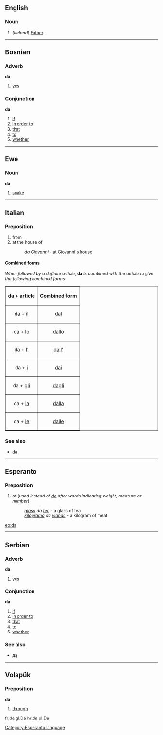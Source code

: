 ==English==
===Noun===
#(''Ireland'') [[Father]].

----
==Bosnian==
===Adverb===
'''da'''

#[[yes]]

===Conjunction===
'''da'''

#[[if]]
#[[in order to]]
#[[that]]
#[[to]]
#[[whether]]

----
==Ewe==
===Noun===
'''da'''

#[[snake]]

----
==Italian==
===Preposition===

#[[from]]
#at the house of
#:''da Giovanni'' - at Giovanni's house

====Combined forms====
''When followed by a definite article'', '''da''' ''is combined with the article to give the following combined forms'':

<table border="1" align="center" cellpadding="5">
<tr><th>da + article<th>Combined form</tr>
<tr><td align="center">da + [[il#Italian|il]]<td align="center">[[dal#Italian|dal]]</tr>
<tr><td align="center">da + [[lo#Italian|lo]]<td align="center">[[dallo]]</tr>
<tr><td align="center">da + [[l'#Italian|l']]<td align="center">[[dall']]</tr>
<tr><td align="center">da + [[i#Italian|i]]<td align="center">[[dai#Italian|dai]]</tr>
<tr><td align="center">da + [[gli]]<td align="center">[[dagli]]</tr>
<tr><td align="center">da + [[la#Italian|la]]<td align="center">[[dalla#Italian|dalla]]</tr>
<tr><td align="center">da + [[le#Italian|le]]<td align="center">[[dalle]]</tr>
</table>

===See also===
*[[dare#Italian|dà]]

----
==Esperanto==
===Preposition===
#of (''used instead of [[de]] after words indicating weight, measure or number'')
#:''[[glaso]] da [[teo]]'' - a glass of tea
#:''[[kilogramo]] da [[viando]]'' - a kilogram of meat

[[eo:da]]
[[Category:Esperanto language]]

{{Universala Vortaro}}
----
==Serbian==
===Adverb===
'''da'''

#[[yes]]

===Conjunction===
'''da'''

#[[if]]
#[[in order to]]
#[[that]]
#[[to]]
#[[whether]]

===See also===
*[[да]]

----
==Volapük==
===Preposition===
'''da'''

#[[through]]

[[fr:da]]
[[gl:Da]]
[[hr:da]]
[[pl:Da]]